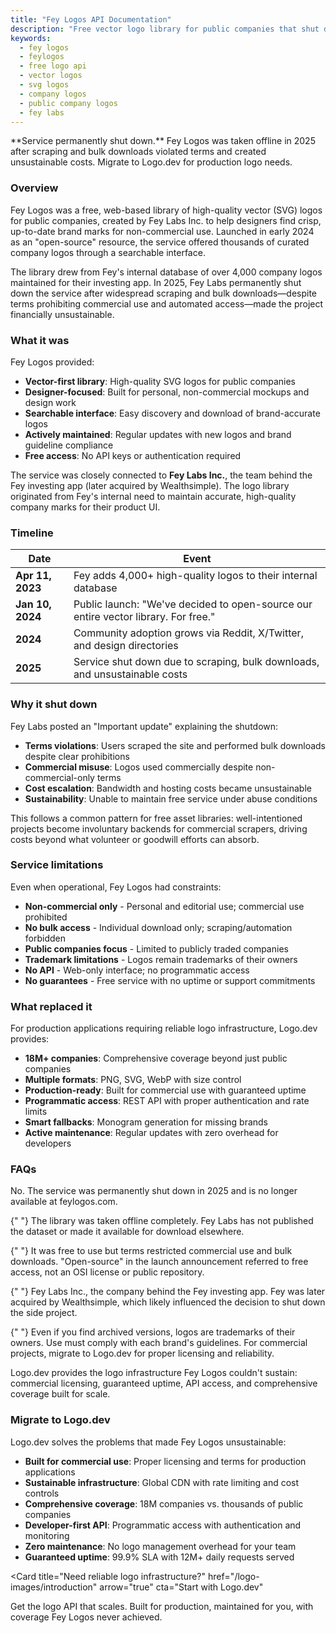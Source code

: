 ```yaml
---
title: "Fey Logos API Documentation"
description: "Free vector logo library for public companies that shut down in 2025 due to scraping and unsustainable costs. No longer available."
keywords:
  - fey logos
  - feylogos
  - free logo api
  - vector logos
  - svg logos
  - company logos
  - public company logos
  - fey labs
---
```


<Warning>
  **Service permanently shut down.** Fey Logos was taken offline in 2025 after
  scraping and bulk downloads violated terms and created unsustainable costs.
  Migrate to Logo.dev for production logo needs.
</Warning>

### Overview

Fey Logos was a free, web-based library of high-quality vector (SVG) logos for public companies, created by Fey Labs Inc. to help designers find crisp, up-to-date brand marks for non-commercial use. Launched in early 2024 as an "open-source" resource, the service offered thousands of curated company logos through a searchable interface.

The library drew from Fey's internal database of over 4,000 company logos maintained for their investing app. In 2025, Fey Labs permanently shut down the service after widespread scraping and bulk downloads—despite terms prohibiting commercial use and automated access—made the project financially unsustainable.

### What it was

Fey Logos provided:

- **Vector-first library**: High-quality SVG logos for public companies
- **Designer-focused**: Built for personal, non-commercial mockups and design work
- **Searchable interface**: Easy discovery and download of brand-accurate logos
- **Actively maintained**: Regular updates with new logos and brand guideline compliance
- **Free access**: No API keys or authentication required

The service was closely connected to **Fey Labs Inc.**, the team behind the Fey investing app (later acquired by Wealthsimple). The logo library originated from Fey's internal need to maintain accurate, high-quality company marks for their product UI.

### Timeline

| Date             | Event                                                                              |
| ---------------- | ---------------------------------------------------------------------------------- |
| **Apr 11, 2023** | Fey adds 4,000+ high-quality logos to their internal database                      |
| **Jan 10, 2024** | Public launch: "We've decided to open-source our entire vector library. For free." |
| **2024**         | Community adoption grows via Reddit, X/Twitter, and design directories             |
| **2025**         | Service shut down due to scraping, bulk downloads, and unsustainable costs         |

### Why it shut down

Fey Labs posted an "Important update" explaining the shutdown:

- **Terms violations**: Users scraped the site and performed bulk downloads despite clear prohibitions
- **Commercial misuse**: Logos used commercially despite non-commercial-only terms
- **Cost escalation**: Bandwidth and hosting costs became unsustainable
- **Sustainability**: Unable to maintain free service under abuse conditions

This follows a common pattern for free asset libraries: well-intentioned projects become involuntary backends for commercial scrapers, driving costs beyond what volunteer or goodwill efforts can absorb.

### Service limitations

Even when operational, Fey Logos had constraints:

- **Non-commercial only** - Personal and editorial use; commercial use prohibited
- **No bulk access** - Individual download only; scraping/automation forbidden
- **Public companies focus** - Limited to publicly traded companies
- **Trademark limitations** - Logos remain trademarks of their owners
- **No API** - Web-only interface; no programmatic access
- **No guarantees** - Free service with no uptime or support commitments

### What replaced it

For production applications requiring reliable logo infrastructure, Logo.dev provides:

- **18M+ companies**: Comprehensive coverage beyond just public companies
- **Multiple formats**: PNG, SVG, WebP with size control
- **Production-ready**: Built for commercial use with guaranteed uptime
- **Programmatic access**: REST API with proper authentication and rate limits
- **Smart fallbacks**: Monogram generation for missing brands
- **Active maintenance**: Regular updates with zero overhead for developers

### FAQs

<AccordionGroup>
  <Accordion title="Can I still access Fey Logos?">
    No. The service was permanently shut down in 2025 and is no longer available
    at feylogos.com.
  </Accordion>

{" "}
<Accordion title="What happened to the logo files?">
  The library was taken offline completely. Fey Labs has not published the
  dataset or made it available for download elsewhere.
</Accordion>

{" "}
<Accordion title="Was it really free and open-source?">
  It was free to use but terms restricted commercial use and bulk downloads.
  "Open-source" in the launch announcement referred to free access, not an OSI
  license or public repository.
</Accordion>

{" "}
<Accordion title="Who was behind Fey Logos?">
  Fey Labs Inc., the company behind the Fey investing app. Fey was later
  acquired by Wealthsimple, which likely influenced the decision to shut down
  the side project.
</Accordion>

{" "}
<Accordion title="Can I use archived Fey Logos in my project?">
  Even if you find archived versions, logos are trademarks of their owners. Use
  must comply with each brand's guidelines. For commercial projects, migrate to
  Logo.dev for proper licensing and reliability.
</Accordion>

  <Accordion title="What's a production-ready alternative?">
    Logo.dev provides the logo infrastructure Fey Logos couldn't sustain:
    commercial licensing, guaranteed uptime, API access, and comprehensive
    coverage built for scale.
  </Accordion>
</AccordionGroup>

### Migrate to Logo.dev

Logo.dev solves the problems that made Fey Logos unsustainable:

- **Built for commercial use**: Proper licensing and terms for production applications
- **Sustainable infrastructure**: Global CDN with rate limiting and cost controls
- **Comprehensive coverage**: 18M companies vs. thousands of public companies
- **Developer-first API**: Programmatic access with authentication and monitoring
- **Zero maintenance**: No logo management overhead for your team
- **Guaranteed uptime**: 99.9% SLA with 12M+ daily requests served

<Card
  title="Need reliable logo infrastructure?"
  href="/logo-images/introduction"
  arrow="true"
  cta="Start with Logo.dev"
>
  Get the logo API that scales. Built for production, maintained for you, with
  coverage Fey Logos never achieved.
</Card>
